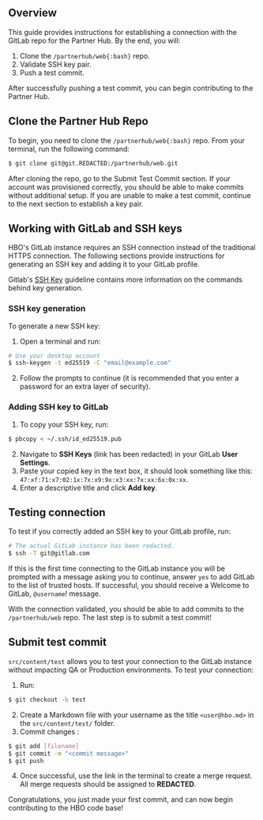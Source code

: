 ## Overview

This guide provides instructions for establishing a connection with the GitLab repo for the Partner Hub. By the end, you will:

1. Clone the `/partnerhub/web{:bash}` repo.
2. Validate SSH key pair.
3. Push a test commit.

After successfully pushing a test commit, you can begin contributing to the Partner Hub.

## Clone the Partner Hub Repo

To begin, you need to clone the `/partnerhub/web{:bash}` repo. From your terminal, run the following command:

```bash copy
$ git clone git@git.REDACTED:/partnerhub/web.git
```

After cloning the repo, go to the Submit Test Commit section. If your account was provisioned correctly, you should be able to make commits without additional setup. If you are unable to make a test commit, continue to the next section to establish a key pair.

## Working with GitLab and SSH keys

HBO's GitLab instance requires an SSH connection instead of the traditional HTTPS connection. The following sections provide instructions for generating an SSH key and adding it to your GitLab profile.

Gitlab's [SSH Key](https://git.wmedia.tech/help/ssh/README#generating-a-new-ssh-key-pair) guideline contains more information on the commands behind key generation.

### SSH key generation

To generate a new SSH key:

1. Open a terminal and run:

```bash copy
# Use your desktop account
$ ssh-keygen -t ed25519 -C "email@example.com"
```

2. Follow the prompts to continue (it is recommended that you enter a password for an extra layer of security).

### Adding SSH key to GitLab

1. To copy your SSH key, run:

```bash copy
$ pbcopy < ~/.ssh/id_ed25519.pub
```

2. Navigate to **SSH Keys** (link has been redacted) in your GitLab **User Settings**.
3. Paste your copied key in the text box, it should look something like this: `47:xf:71:x7:02:1x:7x:x9:9x:x3:xx:7x:xx:6x:0x:xx`.
4. Enter a descriptive title and click **Add key**.

## Testing connection

To test if you correctly added an SSH key to your GitLab profile, run:

```bash copy
# The actual GitLab instance has been redacted.
$ ssh -T git@gitlab.com
```

If this is the first time connecting to the GitLab instance you will be prompted with a message asking you to continue, answer `yes` to add GitLab to the list of trusted hosts. If successful, you should receive a Welcome to GitLab, `@username`! message.

With the connection validated, you should be able to add commits to the `/partnerhub/web` repo. The last step is to submit a test commit!

## Submit test commit

`src/content/test` allows you to test your connection to the GitLab instance without impacting QA or Production environments. To test your connection:

1. Run:

```bash copy
$ git checkout -b test
```

2. Create a Markdown file with your username as the title `<user@hbo.md>` in the `src/content/test/` folder.
3. Commit changes :

```bash copy
$ git add [filename]
$ git commit -m "<commit message>"
$ git push
```

4. Once successful, use the link in the terminal to create a merge request. All merge requests should be assigned to **REDACTED**.

Congratulations, you just made your first commit, and can now begin contributing to the HBO code base!
